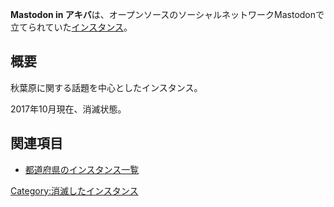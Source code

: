 {{Infobox instance
| Name          = akiba.tokyo.jp
| Domain        = https://akiba.tokyo.jp/
| Admin         = [https://akiba.tokyo.jp/@akiba 珈琲]
| Country       = 日本
| Start         = 2017年4月28日
| Kifu          = なし
| Alias         = なし
}}'''Mastodon in アキバ'''は、オープンソースのソーシャルネットワークMastodonで立てられていた[[インスタンス]]。

== 概要 ==
秋葉原に関する話題を中心としたインスタンス。

2017年10月現在、消滅状態。

== 関連項目 ==
* [[都道府県のインスタンス一覧]]

{{DEFAULTSORT:あきば}}
[[Category:消滅したインスタンス]]